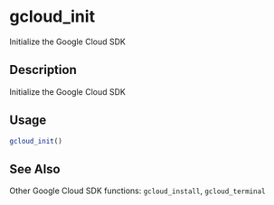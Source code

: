 # gcloud_init


Initialize the Google Cloud SDK




## Description

Initialize the Google Cloud SDK





## Usage
```r
gcloud_init()
```







## See Also

Other Google Cloud SDK functions: `gcloud_install`,
  `gcloud_terminal`



